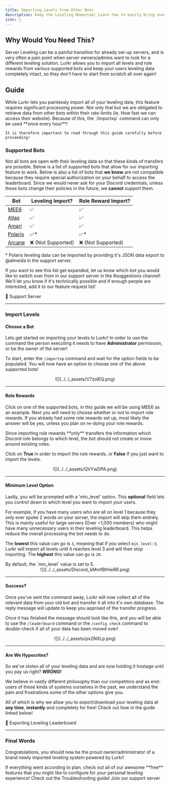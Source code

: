 ```yaml
---
title: Importing Levels From Other Bots
description: Keep the Leveling Momentum! Learn how to easily bring over member levels and progress from other bots, ensuring a smooth transition to Lurkr.
icon: 📀
---
```



## Why Would You Need This?

Server Leveling can be a painful transition for already set-up servers, and is very often a pain point when server owners/admins want to look for a different leveling solution. Lurkr allows you to import all levels and role rewards from various supported bots and keep your users leveling data completely intact, so they don't have to start from scratch all over again!

## Guide

<Callout type="warn" title="Please read this section before moving forward to prevent data-loss and unnecessary waiting during the transition!">
    While Lurkr lets you painlessly import all of your leveling data, this feature requires significant processing power. Not only that but we are obligated to retrieve data from other bots within their rate-limits (ie. How fast we can access their website). Because of this, the `/importxp` command can only be used **once every hour**!

    It is therefore important to read through this guide carefully before proceeding!
</Callout>

### Supported Bots

Not all bots are open with their leveling data so that these kinds of transfers are possible. Below is a list of supported bots that allow for our importing feature to work. Below is also a list of bots that **we know** are not compatible because they require special authorization on your behalf to access the leaderboard. Since we would never ask for your Discord credentials, unless these bots change their policies in the future, we **cannot** support them.

| Bot                                     | Leveling Import?  | Role Reward Import? |
|-----------------------------------------|-------------------|---------------------|
| [MEE6](https://mee6.xyz)                | ✅                 | ✅                   |
| [Atlas](https://atlas.bot)              | ✅                 | ✅                   |
| [Amari](https://amaribot.com/)          | ✅                 | ✅                   |
| [Polaris](https://gdcolon.com/polaris/) | ✅*                | ✅*                  |
| [Arcane](https://arcane.bot/)           | ❌ (Not Supported) | ❌ (Not Supported)   |

\* Polaris leveling data can be imported by providing it's JSON data export to @almeida in the support server.

If you want to see this list get expanded, let us know which bot you would like to switch over from in our support server in the #suggestions channel!
We'll let you know if it's technically possible and if enough people are interested, add it to our feature request list!

<Card href={SUPPORT_SERVER_INVITE}>
    💬 Support Server
</Card>

***

### Import Levels

#### Choose a Bot

Lets get started on importing your levels to Lurkr! In order to use the command the person executing it needs to have **Administrator** permission, or be the owner of the server!

To start, enter the `/importxp` command and wait for the option fields to be populated. You will now have an option to choose one of the above supported bots!

<center>
    ![](../../_assets/V7zolEQ.png)
</center>

***

#### Role Rewards

Click on one of the supported bots, in this guide we will be using MEE6 as an example. Next you will need to choose whether or not to import role rewards. If you already had some role rewards set up, most likely the answer will be yes, unless you plan on re-doing your role rewards.

<Callout type="info">
    Since importing role rewards **only** transfers the information which Discord role belongs to which level, the bot should not create or move around existing roles.
</Callout>

Click on **True** in order to import the role rewards, or **False** if you just want to import the levels.

<center>
    ![](../../_assets/QVYwDPA.png)
</center>

***

#### Minimum Level Option

Lastly, you will be prompted with a 'min\_level' option. This **optional** field lets you control down to which level you want to import your users.

For example, if you have many users who are all on level 1 because they only ever spoke 2 words on your server, the import will skip them entirely. This is mainly useful for large servers (Over \~1,000 members) who might have many unnecessary users in their leveling leaderboard. This helps reduce the overall processing the bot needs to do.

The **lowest** this value can go is `3`, meaning that if you select `min_level:3`, Lurkr will import all levels until it reaches level 3 and will then stop importing. The **highest** this value can go is `20`.

<Callout type="info">
    By default, the `min_level` value is set to 5.
</Callout>

<center>
    ![](../../_assets/Discord_kMmfBtHwRR.png)
</center>

***

#### Success?

Once you've sent the command away, Lurkr will now collect all of the relevant data from your old bot and transfer it all into it's own database. The reply message will update to keep you apprised of the transfer progress.

Once it has finished the message should look like this, and you will be able to use the `/leaderboard` command or the `/config check` command to double-check if all of your data has been moved over!

<center>
    ![](../../_assets/px2NXLp.png)
</center>

***

#### Are We Hypocrites?

So we've stolen all of your leveling data and are now holding it hostage until you pay us right? _**WRONG!**_

We believe in vastly different philosophy than our competitors and as end-users of these kinds of systems ourselves in the past, we understand the pain and frustrations some of the other options give you.

All of which is why we allow you to export/download your leveling data at **any time**, **instantly** and completely for free! Check out how in the guide linked below!

<Card href="/docs/guides/exporting-leveling-leaderboard">
    📃 Exporting Leveling Leaderboard
</Card>

***

### Final Words

Congratulations, you should now be the proud owner/administrator of a brand newly imported leveling system powered by Lurkr!

<Callout type="info">
    If everything went according to plan, check out all of our awesome **free** features that you might like to configure for your personal leveling experience!
</Callout>

<Cards>
	<Card href="/docs/troubleshooting" title="🐛 Still need help?">
		Check out the Troubleshooting guide!
	</Card>
	<Card href={SUPPORT_SERVER_INVITE} title="💬 Want to chat with an actual human?">
		Join our support server
	</Card>
</Cards>
